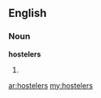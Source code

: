 ==English==
===Noun===
'''hostelers'''

#{{plural of|[[hosteler]]}}

[[ar:hostelers]]
[[my:hostelers]]